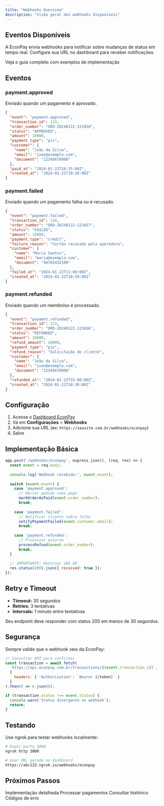 ```yaml
---
title: "Webhooks Overview"
description: "Visão geral dos webhooks disponíveis"
---
```


## Eventos Disponíveis

A EconPay envia webhooks para notificar sobre mudanças de status em tempo real. Configure sua URL no dashboard para receber notificações.

<Card title="Guia Completo de Webhooks" icon="webhook" href="/guides/webhooks">
  Veja o guia completo com exemplos de implementação
</Card>

## Eventos

### payment.approved

Enviado quando um pagamento é aprovado.

```json
{
  "event": "payment.approved",
  "transaction_id": 123,
  "order_number": "ORD-20240122-123456",
  "status": "APPROVED",
  "amount": 10000,
  "payment_type": "pix",
  "customer": {
    "name": "João da Silva",
    "email": "joao@exemplo.com",
    "document": "12345678900"
  },
  "paid_at": "2024-01-22T10:35:00Z",
  "created_at": "2024-01-22T10:30:00Z"
}
```

### payment.failed

Enviado quando um pagamento falha ou é recusado.

```json
{
  "event": "payment.failed",
  "transaction_id": 124,
  "order_number": "ORD-20240122-123457",
  "status": "FAILED",
  "amount": 15000,
  "payment_type": "credit",
  "failure_reason": "Cartão recusado pela operadora",
  "customer": {
    "name": "Maria Santos",
    "email": "maria@exemplo.com",
    "document": "98765432100"
  },
  "failed_at": "2024-01-22T11:00:00Z",
  "created_at": "2024-01-22T10:59:00Z"
}
```

### payment.refunded

Enviado quando um reembolso é processado.

```json
{
  "event": "payment.refunded",
  "transaction_id": 123,
  "order_number": "ORD-20240122-123456",
  "status": "REFUNDED",
  "amount": 10000,
  "refund_amount": 10000,
  "payment_type": "pix",
  "refund_reason": "Solicitação do cliente",
  "customer": {
    "name": "João da Silva",
    "email": "joao@exemplo.com",
    "document": "12345678900"
  },
  "refunded_at": "2024-01-22T15:00:00Z",
  "created_at": "2024-01-22T10:30:00Z"
}
```

## Configuração

1. Acesse o [Dashboard EconPay](https://app.econpay.com.br)
2. Vá em **Configurações** > **Webhooks**
3. Adicione sua URL (ex: `https://seusite.com.br/webhooks/econpay`)
4. Salve

## Implementação Básica

```javascript Node.js/Express
app.post('/webhooks/econpay', express.json(), (req, res) => {
  const event = req.body;
  
  console.log('Webhook recebido:', event.event);
  
  switch (event.event) {
    case 'payment.approved':
      // Marcar pedido como pago
      markOrderAsPaid(event.order_number);
      break;
      
    case 'payment.failed':
      // Notificar cliente sobre falha
      notifyPaymentFailed(event.customer.email);
      break;
      
    case 'payment.refunded':
      // Processar estorno
      processRefund(event.order_number);
      break;
  }
  
  // IMPORTANTE: Retornar 200 OK
  res.status(200).json({ received: true });
});
```

## Retry e Timeout

- **Timeout:** 30 segundos
- **Retries:** 3 tentativas
- **Intervalo:** 1 minuto entre tentativas

<Warning>
  Seu endpoint deve responder com status 200 em menos de 30 segundos.
</Warning>

## Segurança

Sempre valide que o webhook veio da EconPay:

```javascript
// Consultar API para confirmar
const transaction = await fetch(
  `https://api.econpay.com.br/transactions/${event.transaction_id}`,
  {
    headers: { 'Authorization': `Bearer ${token}` }
  }
).then(r => r.json());

if (transaction.status !== event.status) {
  console.warn('Status divergente no webhook');
  return;
}
```

## Testando

Use ngrok para testar webhooks localmente:

```bash
# Expor porta 3000
ngrok http 3000

# Usar URL gerada no dashboard
https://abc123.ngrok.io/webhooks/econpay
```

## Próximos Passos

<CardGroup cols={2}>
  <Card title="Guia Completo" icon="book" href="/guides/webhooks">
    Implementação detalhada
  </Card>
  <Card title="Criar Pagamento" icon="credit-card" href="/api-reference/payments/create-payment">
    Processar pagamentos
  </Card>
  <Card title="Listar Transações" icon="list" href="/api-reference/transactions/list">
    Consultar histórico
  </Card>
  <Card title="Erros" icon="triangle-exclamation" href="/guides/errors">
    Códigos de erro
  </Card>
</CardGroup>
